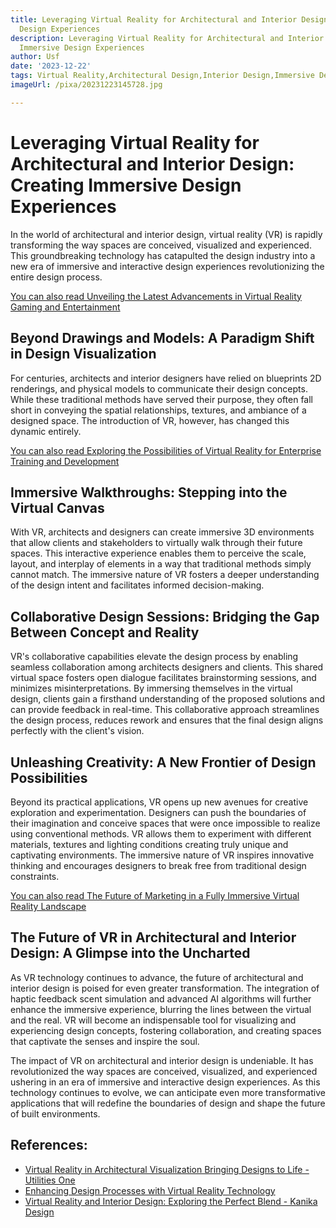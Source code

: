 ```yaml
---
title: Leveraging Virtual Reality for Architectural and Interior Design Creating Immersive
  Design Experiences
description: Leveraging Virtual Reality for Architectural and Interior Design Creating
  Immersive Design Experiences
author: Usf
date: '2023-12-22'
tags: Virtual Reality,Architectural Design,Interior Design,Immersive Design,Design,Architecture
imageUrl: /pixa/20231223145728.jpg

---
```

#  Leveraging Virtual Reality for Architectural and Interior Design:  Creating Immersive Design Experiences

In the world of architectural and interior design, virtual reality (VR) is rapidly transforming the way spaces are conceived, visualized and experienced. This groundbreaking technology has catapulted the design industry into a new era of immersive and interactive design experiences  revolutionizing the entire design  process.

[You can also read Unveiling the Latest Advancements in  Virtual Reality Gaming and Entertainment](Unveiling%20the%20Latest%20Advancements%20in%20Virtual%20Reality%20Gaming%20and%20Entertainment)


## Beyond Drawings and Models: A Paradigm Shift in Design Visualization

For centuries,  architects and interior designers have  relied on blueprints 2D renderings, and physical models to communicate their design concepts. While these traditional methods have served their purpose, they often fall short in conveying the spatial relationships, textures, and ambiance of a designed space. The introduction of VR,  however, has changed this dynamic entirely.

[You can  also read Exploring  the Possibilities of Virtual Reality for Enterprise Training  and Development](Exploring%20the%20Possibilities%20of%20Virtual%20Reality%20for%20Enterprise%20Training%20and%20Development)


## Immersive Walkthroughs: Stepping into the Virtual Canvas

With VR, architects and designers  can create immersive 3D environments that allow clients and stakeholders to virtually  walk through their future spaces. This interactive experience enables them to perceive the scale, layout, and interplay of elements in a way that traditional methods simply cannot match. The immersive nature of VR  fosters a deeper understanding of the design  intent and facilitates informed decision-making.

## Collaborative Design  Sessions: Bridging the Gap Between Concept and Reality

VR's collaborative capabilities elevate the design  process by enabling seamless collaboration among architects designers and clients. This shared virtual space fosters open dialogue facilitates brainstorming sessions, and minimizes misinterpretations. By immersing  themselves in  the  virtual design, clients gain  a firsthand understanding of the proposed solutions and can provide feedback in real-time. This collaborative  approach streamlines the design process, reduces rework and ensures that the final design aligns perfectly with the client's vision.

## Unleashing Creativity: A New  Frontier of Design Possibilities

Beyond its practical applications, VR opens up new avenues for creative exploration and experimentation. Designers can push the boundaries of their  imagination and conceive spaces that were once impossible to realize using conventional methods. VR allows them to  experiment with different  materials, textures and lighting conditions creating truly unique and captivating  environments. The immersive nature of VR inspires innovative thinking and encourages designers to break free  from traditional  design constraints.

[You can  also  read The Future of Marketing in a  Fully  Immersive Virtual Reality  Landscape](The%20Future%20of%20Marketing%20in%20a%20Fully%20Immersive%20Virtual%20Reality%20Landscape)


## The Future of VR in Architectural and Interior Design: A Glimpse  into the Uncharted

As VR technology continues  to advance, the future of architectural and interior design is poised for even greater transformation. The integration of haptic  feedback scent simulation and advanced AI algorithms will further  enhance the immersive experience, blurring the  lines between  the  virtual  and the real. VR will  become an indispensable tool  for visualizing and experiencing design concepts, fostering collaboration, and creating spaces  that captivate the senses and inspire the soul.

The impact of VR on architectural and interior design  is undeniable. It has revolutionized  the way  spaces are conceived, visualized, and experienced ushering in an era  of immersive and interactive design experiences. As this technology  continues to evolve, we can anticipate even more transformative  applications that will redefine the boundaries of design and shape  the future of built environments.

## References:
- [Virtual Reality in Architectural Visualization Bringing Designs to Life - Utilities One](https://utilitiesone.com/virtual-reality-in-architectural-visualization-bringing-designs-to-life)
- [Enhancing Design Processes with Virtual Reality Technology](https://utilitiesone.com/enhancing-design-processes-with-virtual-reality-technology)
- [Virtual Reality and Interior Design: Exploring the Perfect Blend - Kanika Design](https://www.kanikadesign.com/blog/can-virtual-reality-world-of-interior-design-go-hand-in-hand/)

